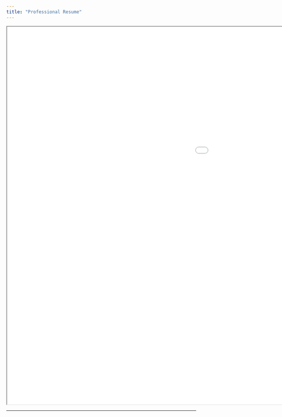```yaml
---
title: "Professional Resume"
---
```


<iframe width="1600" height="1000" src="images/Alaa Alghwiri Academic Resume.pdf">

</iframe>

------------------------------------------------------------------------
